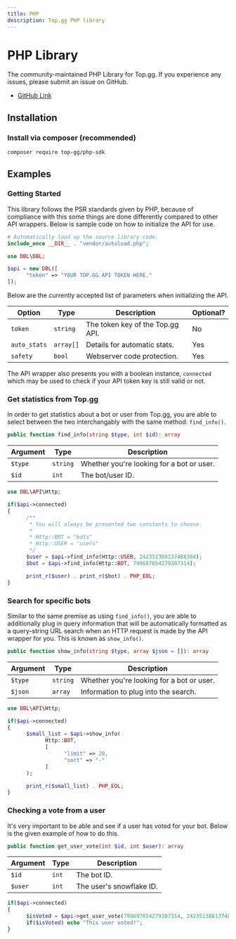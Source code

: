 ```yaml
---
title: PHP
description: Top.gg PHP library
---
```


# PHP Library

The community-maintained PHP Library for Top.gg. If you experience any issues, please submit an issue on GitHub.

- [GitHub Link](https://github.com/top-gg/php-sdk)

## Installation

### Install via composer (recommended)

```
composer require top-gg/php-sdk
```

## Examples

### Getting Started

This library follows the PSR standards given by PHP, because of compliance with this some things are
done differently compared to other API wrappers. Below is sample code on how to initialize the API
for use.

```php
# Automatically load up the source library code.
include_once __DIR__ . "vendor/autoload.php";

use DBL\DBL;

$api = new DBL([
      "token" => "YOUR TOP.GG API TOKEN HERE."
]);
```

Below are the currently accepted list of parameters when initializing the API.

| Option       | Type      | Description                      | Optional? |
| ------------ | --------- | -------------------------------- | --------- |
| `token`      | `string`  | The token key of the Top.gg API. | No        |
| `auto_stats` | `array[]` | Details for automatic stats.     | Yes       |
| `safety`     | `bool`    | Webserver code protection.       | Yes       |

The API wrapper also presents you with a boolean instance, `connected` which may be used
to check if your API token key is still valid or not.

### Get statistics from Top.gg

In order to get statistics about a bot or user from Top.gg, you are able to select between
the two interchangably with the same method: `find_info()`.

```php
public function find_info(string $type, int $id): array
```

| Argument | Type     | Description                               |
| -------- | -------- | ----------------------------------------- |
| `$type`  | `string` | Whether you're looking for a bot or user. |
| `$id`    | `int`    | The bot/user ID.                          |

```php
use DBL\API\Http;

if($api->connected)
{
      /**
       * You will always be presented two constants to choose.
       *
       * Http::BOT = "bots"
       * Http::USER = "users"
       */
      $user = $api->find_info(Http::USER, 242351388137488384);
      $bot = $api->find_info(Http::BOT, 799697654279307314);

      print_r($user) . print_r($bot) . PHP_EOL;
}
```

### Search for specific bots

Similar to the same premise as using `find_info()`, you are able to additionally plug in
query information that will be automatically formatted as a query-string URL search when
an HTTP request is made by the API wrapper for you. This is known as `show_info()`.

```php
public function show_info(string $type, array $json = []): array
```

| Argument | Type     | Description                               |
| -------- | -------- | ----------------------------------------- |
| `$type`  | `string` | Whether you're looking for a bot or user. |
| `$json`  | `array`  | Information to plug into the search.      |

```php
use DBL\API\Http;

if($api->connected)
{
      $small_list = $api->show_info(
            Http::BOT,
            [
                  "limit" => 20,
                  "sort" => "-"
            ]
      );

      print_r($small_list) . PHP_EOL;
}
```

### Checking a vote from a user

It's very important to be able and see if a user has voted for your bot.
Below is the given example of how to do this.

```php
public function get_user_vote(int $id, int $user): array
```

| Argument | Type  | Description              |
| -------- | ----- | ------------------------ |
| `$id`    | `int` | The bot ID.              |
| `$user`  | `int` | The user's snowflake ID. |

```php
if($api->connected)
{
      $isVoted = $api->get_user_vote(799697654279307314, 242351388137488384);
      if($isVoted) echo "This user voted!";
}
```

